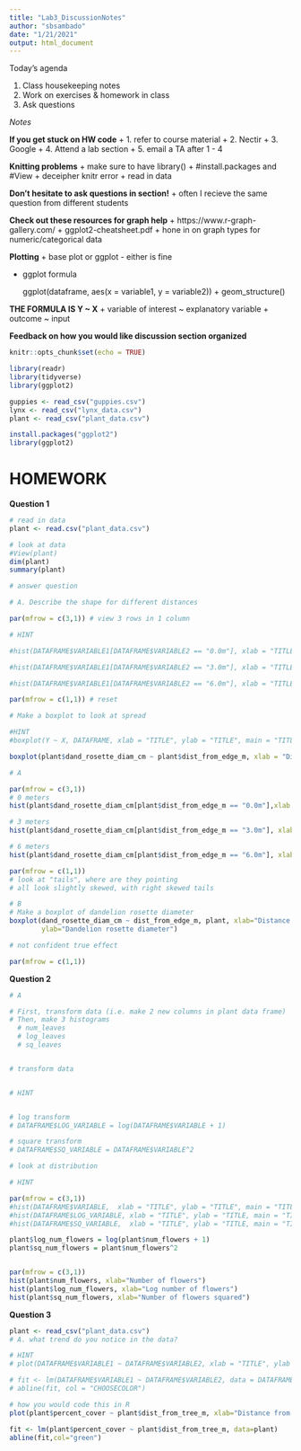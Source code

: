 ```yaml
---
title: "Lab3_DiscussionNotes"
author: "sbsambado"
date: "1/21/2021"
output: html_document
---
```


Today's agenda

1. Class housekeeping notes
2. Work on exercises & homework in class
4. Ask questions


*Notes*

**If you get stuck on HW code**
+ 1. refer to course material
+ 2. Nectir
+ 3. Google
+ 4. Attend a lab section
+ 5. email a TA after 1 - 4

**Knitting problems**
+ make sure to have library()
+ #install.packages and #View
+ deceipher knitr error
+ read in data

**Don't hesitate to ask questions in section!**
+ often I recieve the same question from different students

**Check out these resources for graph help**
+ https://www.r-graph-gallery.com/
+ ggplot2-cheatsheet.pdf
  + hone in on graph types for numeric/categorical data

**Plotting**
+ base plot or ggplot - either is fine

+ ggplot formula

    ggplot(dataframe, aes(x = variable1, y = variable2)) +
    geom_structure()

**THE FORMULA IS Y ~ X**
+ variable of interest ~ explanatory variable
+ outcome ~ input


**Feedback on how you would like discussion section organized**

```r
knitr::opts_chunk$set(echo = TRUE)

```



```r
library(readr)
library(tidyverse)
library(ggplot2)

guppies <- read_csv("guppies.csv")
lynx <- read_csv("lynx_data.csv")
plant <- read_csv("plant_data.csv")

install.packages("ggplot2")
library(ggplot2)


```

# HOMEWORK

**Question 1**

```r
# read in data
plant <- read.csv("plant_data.csv")

# look at data
#View(plant)
dim(plant)
summary(plant)

# answer question

# A. Describe the shape for different distances

par(mfrow = c(3,1)) # view 3 rows in 1 column

# HINT

#hist(DATAFRAME$VARIABLE1[DATAFRAME$VARIABLE2 == "0.0m"], xlab = "TITLE", ylab = "TITLE,  main = "TITLE)

#hist(DATAFRAME$VARIABLE1[DATAFRAME$VARIABLE2 == "3.0m"], xlab = "TITLE", ylab = "TITLE, main = "TITLE)

#hist(DATAFRAME$VARIABLE1[DATAFRAME$VARIABLE2 == "6.0m"], xlab = "TITLE", ylab = "TITLE, main = "TITLE")

par(mfrow = c(1,1)) # reset

# Make a boxplot to look at spread

#HINT
#boxplot(Y ~ X, DATAFRAME, xlab = "TITLE", ylab = "TITLE", main = "TITLE")

boxplot(plant$dand_rosette_diam_cm ~ plant$dist_from_edge_m, xlab = "Distance from edge", ylab = "diameter")

```

```r
# A

par(mfrow = c(3,1))
# 0 meters
hist(plant$dand_rosette_diam_cm[plant$dist_from_edge_m == "0.0m"],xlab = "Dandelion diameter (cm)", ylab="Density", main = "Histogram of dandelion rosette diameter - 0m")

# 3 meters
hist(plant$dand_rosette_diam_cm[plant$dist_from_edge_m == "3.0m"], xlab="Dandelion diameter (cm)", ylab="Density", main = "Histogram of dandelion rosette diameter - 3m")

# 6 meters
hist(plant$dand_rosette_diam_cm[plant$dist_from_edge_m == "6.0m"], xlab="Dandelion diameter (cm)", ylab="Density", main = "Histogram of dandelion rosette diameter - 6m")

par(mfrow = c(1,1))
# look at "tails", where are they pointing
# all look slightly skewed, with right skewed tails

# B
# Make a boxplot of dandelion rosette diameter
boxplot(dand_rosette_diam_cm ~ dist_from_edge_m, plant, xlab="Distance from edge",
		ylab="Dandelion rosette diameter")

# not confident true effect

par(mfrow = c(1,1))


```


**Question 2**

```r
# A

# First, transform data (i.e. make 2 new columns in plant data frame)
# Then, make 3 histograms 
  # num_leaves
  # log_leaves
  # sq_leaves


# transform data


# HINT


# log transform
# DATAFRAME$LOG_VARIABLE = log(DATAFRAME$VARIABLE + 1)

# square transform 
# DATAFRAME$SQ_VARIABLE = DATAFRAME$VARIABLE^2

# look at distribution 

# HINT

par(mfrow = c(3,1))
#hist(DATAFRAME$VARIABLE,  xlab = "TITLE", ylab = "TITLE", main = "TITLE")
#hist(DATAFRAME$LOG_VARIABLE, xlab = "TITLE", ylab = "TITLE, main = "TITLE")
#hist(DATAFRAME$SQ_VARIABLE,  xlab = "TITLE", ylab = "TITLE, main = "TITLE")
```

```r

plant$log_num_flowers = log(plant$num_flowers + 1)
plant$sq_num_flowers = plant$num_flowers^2


par(mfrow = c(3,1))
hist(plant$num_flowers, xlab="Number of flowers")
hist(plant$log_num_flowers, xlab="Log number of flowers")
hist(plant$sq_num_flowers, xlab="Number of flowers squared")
```

**Question 3**

```r

plant <- read_csv("plant_data.csv")
# A. what trend do you notice in the data?

# HINT
# plot(DATAFRAME$VARIABLE1 ~ DATAFRAME$VARIABLE2, xlab = "TITLE", ylab = "TITLE, main = "TITLE")

# fit <- lm(DATAFRAME$VARIABLE1 ~ DATAFRAME$VARIABLE2, data = DATAFRAME)
# abline(fit, col = "CHOOSECOLOR")

```

```r
# how you would code this in R
plot(plant$percent_cover ~ plant$dist_from_tree_m, xlab="Distance from tree", ylab="Percent cover")

fit <- lm(plant$percent_cover ~ plant$dist_from_tree_m, data=plant)
abline(fit,col="green")
```


